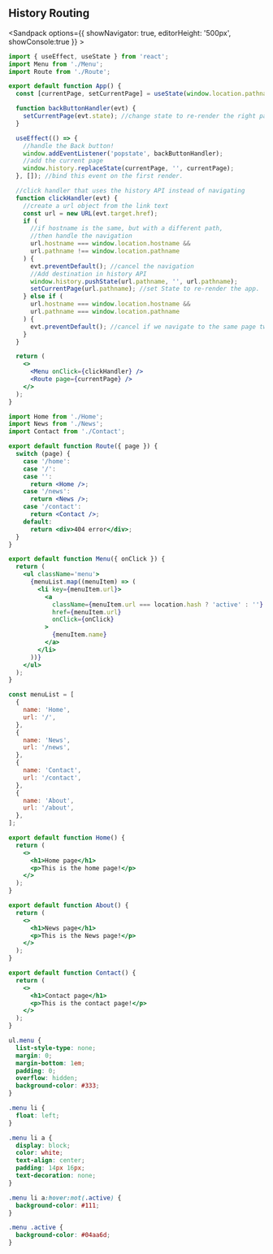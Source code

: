 ## History Routing

<Sandpack options={{ showNavigator: true, editorHeight: '500px', showConsole:true }} >

```jsx App.js active
import { useEffect, useState } from 'react';
import Menu from './Menu';
import Route from './Route';

export default function App() {
  const [currentPage, setCurrentPage] = useState(window.location.pathname);

  function backButtonHandler(evt) {
    setCurrentPage(evt.state); //change state to re-render the right page
  }

  useEffect(() => {
    //handle the Back button!
    window.addEventListener('popstate', backButtonHandler);
    //add the current page
    window.history.replaceState(currentPage, '', currentPage);
  }, []); //bind this event on the first render.

  //click handler that uses the history API instead of navigating
  function clickHandler(evt) {
    //create a url object from the link text
    const url = new URL(evt.target.href);
    if (
      //if hostname is the same, but with a different path,
      //then handle the navigation
      url.hostname === window.location.hostname &&
      url.pathname !== window.location.pathname
    ) {
      evt.preventDefault(); //cancel the navigation
      //Add destination in history API
      window.history.pushState(url.pathname, '', url.pathname);
      setCurrentPage(url.pathname); //set State to re-render the app.
    } else if (
      url.hostname === window.location.hostname &&
      url.pathname === window.location.pathname
    ) {
      evt.preventDefault(); //cancel if we navigate to the same page twice
    }
  }

  return (
    <>
      <Menu onClick={clickHandler} />
      <Route page={currentPage} />
    </>
  );
}
```

```jsx Route.jsx
import Home from './Home';
import News from './News';
import Contact from './Contact';

export default function Route({ page }) {
  switch (page) {
    case '/home':
    case '/':
    case '':
      return <Home />;
    case '/news':
      return <News />;
    case '/contact':
      return <Contact />;
    default:
      return <div>404 error</div>;
  }
}
```

```jsx Menu.jsx
export default function Menu({ onClick }) {
  return (
    <ul className='menu'>
      {menuList.map((menuItem) => (
        <li key={menuItem.url}>
          <a
            className={menuItem.url === location.hash ? 'active' : ''}
            href={menuItem.url}
            onClick={onClick}
          >
            {menuItem.name}
          </a>
        </li>
      ))}
    </ul>
  );
}

const menuList = [
  {
    name: 'Home',
    url: '/',
  },
  {
    name: 'News',
    url: '/news',
  },
  {
    name: 'Contact',
    url: '/contact',
  },
  {
    name: 'About',
    url: '/about',
  },
];
```

```jsx Home.jsx
export default function Home() {
  return (
    <>
      <h1>Home page</h1>
      <p>This is the home page!</p>
    </>
  );
}
```

```jsx News.jsx
export default function About() {
  return (
    <>
      <h1>News page</h1>
      <p>This is the News page!</p>
    </>
  );
}
```

```jsx Contact.jsx
export default function Contact() {
  return (
    <>
      <h1>Contact page</h1>
      <p>This is the contact page!</p>
    </>
  );
}
```

```css
ul.menu {
  list-style-type: none;
  margin: 0;
  margin-bottom: 1em;
  padding: 0;
  overflow: hidden;
  background-color: #333;
}

.menu li {
  float: left;
}

.menu li a {
  display: block;
  color: white;
  text-align: center;
  padding: 14px 16px;
  text-decoration: none;
}

.menu li a:hover:not(.active) {
  background-color: #111;
}

.menu .active {
  background-color: #04aa6d;
}
```

</Sandpack>
